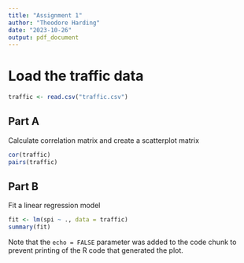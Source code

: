```yaml
---
title: "Assignment 1"
author: "Theodore Harding"
date: "2023-10-26"
output: pdf_document
---
```

# Load the traffic data
```r
traffic <- read.csv("traffic.csv")
```

## Part A
Calculate correlation matrix and create a scatterplot matrix
```r
cor(traffic)
pairs(traffic)

```

## Part B
Fit a linear regression model


```r
fit <- lm(spi ~ ., data = traffic)
summary(fit)
```

Note that the `echo = FALSE` parameter was added to the code chunk to prevent printing of the R code that generated the plot.
